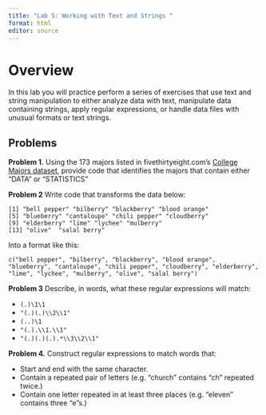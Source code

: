 ```yaml
---
title: "Lab 5: Working with Text and Strings "
format: html
editor: source
---
```


# Overview

In this lab you will practice perform a series of exercises that use text and string manipulation to either analyze data with text, manipulate data containing strings, apply
regular expressions, or handle data files with unusual formats or text strings.

## Problems

**Problem 1.** Using the 173 majors listed in fivethirtyeight.com’s 
[College Majors dataset](https://fivethirtyeight.com/features/the-economic-guide-to-picking-a-college-major/), provide code that identifies the majors that contain either "DATA" or "STATISTICS"

**Problem 2** Write code that transforms the data below:

` [1] "bell pepper" "bilberry" "blackberry" "blood orange" `\
` [5] "blueberry" "cantaloupe" "chili pepper" "cloudberry" `\
` [9] "elderberry" "lime" "lychee" "mulberry" `\
` [13] "olive"  "salal berry" `\

Into a format like this:

` c("bell pepper", "bilberry", "blackberry", "blood orange", "blueberry", "cantaloupe", "chili pepper", "cloudberry", "elderberry", "lime", "lychee", "mulberry", "olive", "salal berry") `



**Problem 3** Describe, in words, what these regular expressions will match:

- ` (.)\1\1 `
- ` "(.)(.)\\2\\1" `
- ` (..)\1 `
- ` "(.).\\1.\\1" `
- ` "(.)(.)(.).*\\3\\2\\1" `

**Problem 4.** Construct regular expressions to match words that:

- Start and end with the same character.
- Contain a repeated pair of letters (e.g. "church" contains "ch" repeated twice.)
- Contain one letter repeated in at least three places (e.g. "eleven" contains three "e"s.)
